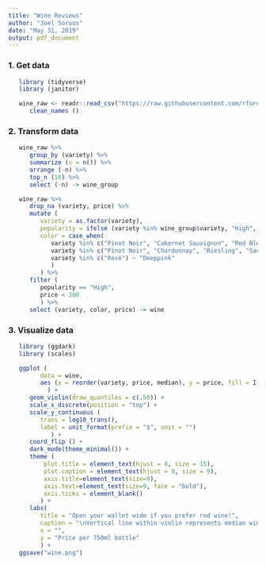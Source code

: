 ```yaml
---
title: "Wine Reviews"
author: "Joel Soroos"
date: "May 31, 2019"
output: pdf_document
---
```


### 1. Get data
```r

   library (tidyverse)
   library (janitor)  

   wine_raw <- readr::read_csv("https://raw.githubusercontent.com/rfordatascience/tidytuesday/master/data/2019/2019-05-28/winemag-data-130k-v2.csv") %>%
      clean_names ()
```

### 2. Transform data
```r

   wine_raw %>%
      group_by (variety) %>%
      summarize (n = n()) %>%
      arrange (-n) %>%
      top_n (10) %>%
      select (-n) -> wine_group

   wine_raw %>%
      drop_na (variety, price) %>%
      mutate (
         variety = as.factor(variety),
         popularity = ifelse (variety %in% wine_group$variety, "High", "Low"),
         color = case_when(
            variety %in% c("Pinot Noir", "Cabernet Sauvignon", "Red Blend", "Bordeaux-style Red Blend", "Syrah", "Merlot") ~ "red4",
            variety %in% c("Pinot Noir", "Chardonnay", "Riesling", "Sauvignon Blanc") ~ "Oldlace",
            variety %in% c("Rosé") ~ "Deeppink"
            )
         ) %>%
      filter (
         popularity == "High",
         price < 300
         ) %>%
      select (variety, color, price) -> wine
```

### 3. Visualize data
```r

   library (ggdark)
   library (scales)

   ggplot (
         data = wine,
         aes (x = reorder(variety, price, median), y = price, fill = I(color))
           ) +
      geom_violin(draw_quantiles = c(.50)) +
      scale_x_discrete(position = "top") +
      scale_y_continuous (
         trans = log10_trans(),
         label = unit_format(prefix = "$", unit = "")
            ) +
      coord_flip () +
      dark_mode(theme_minimal()) +
      theme (
          plot.title = element_text(hjust = 0, size = 15),
          plot.caption = element_text(hjust = 0, size = 9),
          axis.title=element_text(size=9),
          axis.text=element_text(size=9, face = "bold"),
          axis.ticks = element_blank()
         ) +
      labs(
         title = "Open your wallet wide if you prefer red wine!",
         caption = "\nVertical line within violin represents median wine bottle price for that grape variety. \nVarietals with 10 most reviews displayed.  Excludes wines priced > $300 per bottle. \nSource: Wine Enthusiast via Kaggle via R4DS Tidy Tuesday       |       Visualization: Joel Soroos @soroosj",
         x = "",
         y = "Price per 750ml bottle"
         ) +
   ggsave("wine.png")
```
